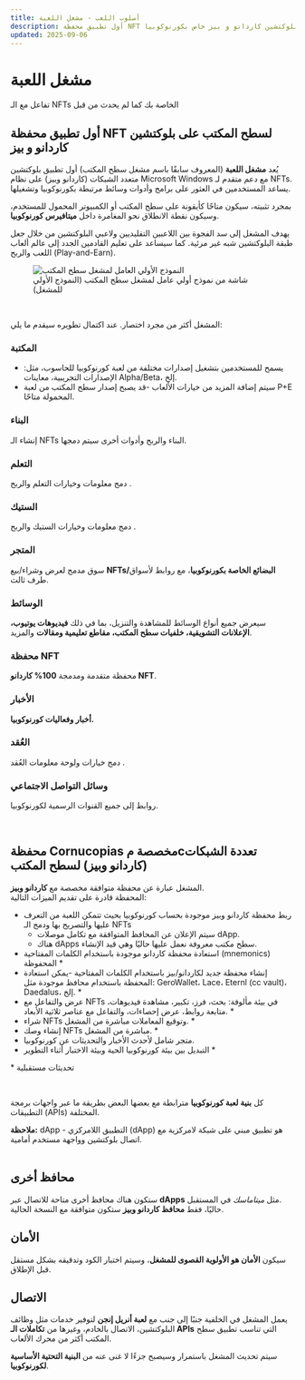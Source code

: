 ```yaml
---
title: أسلوب اللعب - مشغل اللعبة
description: أول تطبيق محفظة NFT لسطح المكتب على بلوكتشين كاردانو و بيز خاص بكورنوكوبيا.
updated: 2025-09-06
---
```


# مشغل اللعبة  

تفاعل مع الـ NFTs الخاصة بك كما لم يحدث من قبل  

## أول تطبيق محفظة NFT لسطح المكتب على بلوكتشين كاردانو و بيز  

يُعد **مشغل اللعبة** (المعروف سابقًا باسم مشغل سطح المكتب) <span className="text-orange-500">أول تطبيق بلوكتشين متعدد الشبكات (كاردانو وبيز) على نظام Microsoft Windows مع دعم متقدم لـ NFTs</span>.  
يساعد المستخدمين في العثور على برامج وأدوات وسائط مرتبطة بكورنوكوبيا وتشغيلها.  

بمجرد تثبيته، سيكون متاحًا كأيقونة على سطح المكتب أو الكمبيوتر المحمول للمستخدم، وسيكون نقطة الانطلاق نحو المغامرة داخل **ميتافيرس كورنوكوبيا**.  

<div className="note-box success transparent">
  يهدف المشغل إلى سد الفجوة بين اللاعبين التقليديين ولاعبي البلوكتشين من خلال جعل طبقة البلوكتشين شبه غير مرئية.  
  كما سيساعد على تعليم القادمين الجدد إلى عالم ألعاب اللعب والربح (Play-and-Earn).
</div>

<figure>
  <img src="/images/game/launcher/prototype.png" alt="النموذج الأولي العامل لمشغل سطح المكتب" />
  <figcaption>شاشة من نموذج أولي عامل لمشغل سطح المكتب (النموذج الأولي للمشغل)</figcaption>
</figure>

</br>

المشغل أكثر من مجرد اختصار. عند اكتمال تطويره سيقدم ما يلي:  

### <span className="text-orange-500">المكتبة</span>  

<ul className="styled-list">
  <li>يسمح للمستخدمين بتشغيل إصدارات مختلفة من لعبة كورنوكوبيا للحاسوب، مثل: الإصدارات التجريبية، معاينات Alpha/Beta، إلخ.</li>
  <li>سيتم إضافة المزيد من خيارات الألعاب -قد يصبح إصدار سطح المكتب من لعبة P+E المحمولة متاحًا.</li>
</ul>

### <span className="text-orange-500">البناء</span>  

إنشاء الـ NFTs البناء والربح  وأدوات أخرى سيتم دمجها.  

### <span className="text-orange-500">التعلم</span>  

دمج معلومات وخيارات التعلم والربح .  

### <span className="text-orange-500">الستيك</span>  

دمج معلومات وخيارات الستيك والربح .  

### <span className="text-orange-500">المتجر</span>  

سوق مدمج لعرض وشراء/بيع **NFTs/البضائع الخاصة بكورنوكوبيا**، مع روابط لأسواق طرف ثالث.  

### <span className="text-orange-500">الوسائط</span>  

سيعرض جميع أنواع الوسائط للمشاهدة والتنزيل، بما في ذلك **فيديوهات يوتيوب، الإعلانات التشويقية، خلفيات سطح المكتب، مقاطع تعليمية ومقالات** والمزيد.  

### <span className="text-orange-500">محفظة NFT</span>  

محفظة متقدمة ومدمجة **100% كاردانو NFT**.  

### <span className="text-orange-500">الأخبار</span>  

**أخبار وفعاليات كورنوكوبيا.**  

### <span className="text-orange-500">العُقد</span>  

دمج خيارات ولوحة معلومات العُقد .  

### <span className="text-orange-500">وسائل التواصل الاجتماعي</span>  

روابط إلى جميع القنوات الرسمية لكورنوكوبيا.  

</br>

## محفظة Cornucopias مخصصة مcتعددة الشبكات (كاردانو وبيز) لسطح المكتب  

المشغل عبارة عن محفظة متوافقة مخصصة مع **كاردانو وبيز**.  
المحفظة قادرة على تقديم الميزات التالية:  

<ul className="styled-list">
  <li>
    ربط محفظة كاردانو وبيز موجودة بحساب كورنوكوبيا بحيث تتمكن اللعبة من التعرف عليها والتصريح بها ودمج الـ NFTs  
    <ul className="styled-list">
      <li>سيتم الإعلان عن المحافظ المتوافقة مع تكامل موصلات dApp.</li>
      <li>هناك dApps سطح مكتب معروفة نعمل عليها حاليًا وهي قيد الإنشاء.</li>
    </ul>
  </li>
  <li>استعادة محفظة كاردانو موجودة باستخدام الكلمات المفتاحية (mnemonics) المحفوظة *</li>
  <li>إنشاء  محفظة جديد لكاردانو/بيز باستخدام الكلمات المفتاحية -يمكن استعادة المحفظة باستخدام محافظ موجودة مثل: GeroWallet، Lace، Eternl (cc vault)، Daedalus، إلخ. *</li>
  <li>عرض والتفاعل مع NFTs في بيئة مألوفة: بحث، فرز، تكبير، مشاهدة فيديوهات، متابعة روابط، عرض إحصاءات، والتفاعل مع عناصر ثلاثية الأبعاد. *</li>
  <li>شراء NFTs وتوقيع المعاملات مباشرة من المشغل. *</li>
  <li>إنشاء وصك NFTs مباشرة من المشغل. *</li>
  <li>متجر شامل لأحدث الأخبار والتحديثات عن كورنوكوبيا.</li>
  <li>التبديل بين بيئة كورنوكوبيا الحية وبيئة الاختبار أثناء التطوير *</li>
</ul>

\* تحديثات مستقبلية  

</br>

كل **بنية لعبة كورنوكوبيا** مترابطة مع بعضها البعض بطريقة ما عبر واجهات برمجة التطبيقات (APIs) المختلفة.  

<div className="note-box">
  <strong>ملاحظة:</strong> dApp - التطبيق اللامركزي (dApp) هو تطبيق مبني على شبكة لامركزية مع اتصال بلوكتشين وواجهة مستخدم أمامية.
</div>

</br>

## محافظ أخرى  

ستكون هناك محافظ أخرى متاحة للاتصال عبر **dApps** مثل *ميتاماسك* في المستقبل.  
حاليًا، فقط **محافظ كاردانو وبيز** ستكون متوافقة مع النسخة الحالية.  

## الأمان  

سيكون **الأمان هو الأولوية القصوى للمشغل**، وسيتم اختبار الكود وتدقيقه بشكل مستقل قبل الإطلاق.  

## الاتصال  

يعمل المشغل في الخلفية جنبًا إلى جنب مع **لعبة أنريل إنجن** لتوفير خدمات مثل وظائف البلوكتشين، الاتصال بالخادم، وغيرها من **تكاملات الـ APIs** التي تناسب تطبيق سطح المكتب أكثر من محرك الألعاب.  

سيتم تحديث المشغل باستمرار وسيصبح جزءًا لا غنى عنه من **البنية التحتية الأساسية لكورنوكوبيا**.  

</br>

</br>

</br>